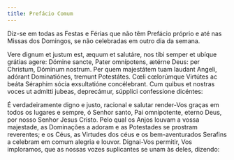 ```yaml
---
title: Prefácio Comum
---
```


<aside>
  Diz-se em todas as Festas e Férias que não têm Prefácio próprio e até nas
  Missas dos Domingos, se não celebradas em outro dia da semana.
</aside>

<div class="side-by-side not-content">

Vere dignum et justum est, æquum et salutáre, nos tibi semper et ubíque grátias agere: Dómine sancte, Pater omnípotens, ætérne Deus: per Christum, Dóminum nostrum. Per quem majestátem tuam laudant Angeli, adórant Dominatiónes, tremunt Potestátes. Cœli cœlorúmque Virtútes ac beáta Séraphim sócia exsultatióne concélebrant. Cum quibus et nostras voces ut admitti jubeas, deprecámur, súpplici confessione dicéntes:

É verdadeiramente digno e justo, racional e salutar render-Vos graças em todos os lugares e sempre, ó Senhor santo, Pai omnipotente, eterno Deus, por nosso Senhor Jesus Cristo. Pelo qual os Anjos louvam a vossa majestade, as Dominações a adoram e as Potestades se prostram reverentes; e os Céus, as Virtudes dos céus e os bem-aventurados Serafins a celebram em comum alegria e louvor. Dignai-Vos permitir, Vos imploramos, que as nossas vozes suplicantes se unam às deles, dizendo:

</div>

